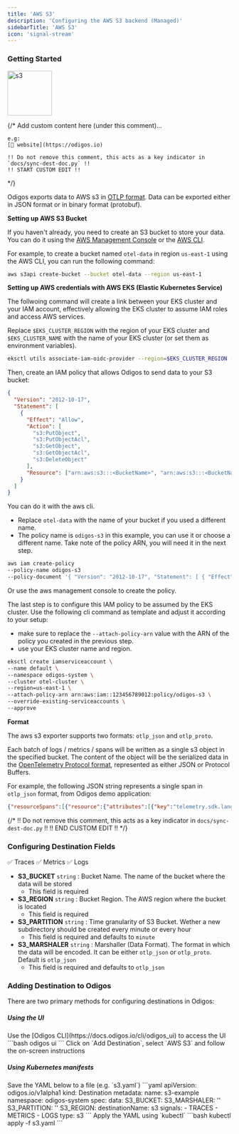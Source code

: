 ```yaml
---
title: 'AWS S3'
description: 'Configuring the AWS S3 backend (Managed)'
sidebarTitle: 'AWS S3'
icon: 'signal-stream'
---
```


### Getting Started

<img src='https://d15jtxgb40qetw.cloudfront.net/awss3.svg' alt='s3' width="100" height="100" className="not-prose" />

{/*
    Add custom content here (under this comment)...

    e.g:
    [🔗 website](https://odigos.io)

    !! Do not remove this comment, this acts as a key indicator in `docs/sync-dest-doc.py` !!
    !! START CUSTOM EDIT !!
*/}

Odigos exports data to AWS s3 in [OTLP format](https://opentelemetry.io/docs/specs/otlp/).
Data can be exported either in JSON format or in binary format (protobuf).

**Setting up AWS S3 Bucket**

If you haven't already, you need to create an S3 bucket to store your data. You can do it using the [AWS Management Console](https://console.aws.amazon.com/s3/home) or the [AWS CLI](https://docs.aws.amazon.com/cli/latest/userguide/cli-chap-welcome.html).

For example, to create a bucket named `otel-data` in region `us-east-1` using the AWS CLI, you can run the following command:

```bash
aws s3api create-bucket --bucket otel-data --region us-east-1
```

**Setting up AWS credentials with AWS EKS (Elastic Kubernetes Service)**

The follwoing command will create a link between your EKS cluster and your IAM account, 
effectively allowing the EKS cluster to assume IAM roles and access AWS services.

Replace `$EKS_CLUSTER_REGION` with the region of your EKS cluster and `$EKS_CLUSTER_NAME` with the name of your EKS cluster (or set them as environment variables).

```bash
eksctl utils associate-iam-oidc-provider --region=$EKS_CLUSTER_REGION --cluster=$EKS_CLUSTER_NAME --approve
```

Then, create an IAM policy that allows Odigos to send data to your S3 bucket:

```json
{
  "Version": "2012-10-17",
  "Statement": [
    {
      "Effect": "Allow",
      "Action": [
        "s3:PutObject",
        "s3:PutObjectAcl",
        "s3:GetObject",
        "s3:GetObjectAcl",
        "s3:DeleteObject"
      ],
      "Resource": ["arn:aws:s3:::<BucketName>", "arn:aws:s3:::<BucketName>/*"]
    }
  ]
}
```

You can do it with the aws cli.
- Replace `otel-data` with the name of your bucket if you used a different name.
- The policy name is `odigos-s3` in this example, you can use it or choose a different name. Take note of the policy ARN, you will need it in the next step.

```bash
aws iam create-policy
--policy-name odigos-s3
--policy-document '{ "Version": "2012-10-17", "Statement": [ { "Effect": "Allow", "Action": [ "s3:PutObject", "s3:PutObjectAcl", "s3:GetObject", "s3:GetObjectAcl", "s3:DeleteObject" ], "Resource": ["arn:aws:s3:::otel-data", "arn:aws:s3:::otel-data/*"] } ] }'
```

Or use the aws management console to create the policy.

The last step is to configure this IAM policy to be assumed by the EKS cluster. Use the following cli command as template and adjust it according to your setup:
- make sure to replace the `--attach-policy-arn` value with the ARN of the policy you created in the previous step.
- use your EKS cluster name and region.

```bash
eksctl create iamserviceaccount \
--name default \
--namespace odigos-system \
--cluster otel-cluster \
--region=us-east-1 \
--attach-policy-arn arn:aws:iam::123456789012:policy/odigos-s3 \
--override-existing-serviceaccounts \
--approve
```

**Format**

The aws s3 exporter supports two formats: `otlp_json` and `otlp_proto`.

Each batch of logs / metrics / spans will be written as a single s3 object in the specified bucket.
The content of the object will be the serialized data in the [OpenTelemetry Protocol format](https://github.com/open-telemetry/opentelemetry-proto), 
represented as either JSON or Protocol Buffers.

For example, the following JSON string represents a single span in `otlp_json` format, from Odigos demo application:

```json
{"resourceSpans":[{"resource":{"attributes":[{"key":"telemetry.sdk.language","value":{"stringValue":"python"}},{"key":"telemetry.sdk.name","value":{"stringValue":"opentelemetry"}},{"key":"telemetry.sdk.version","value":{"stringValue":"1.19.0"}},{"key":"service.name","value":{"stringValue":"inventory"}},{"key":"odigos.device","value":{"stringValue":"python"}},{"key":"telemetry.auto.version","value":{"stringValue":"0.40b0"}},{"key":"k8s.namespace.name","value":{"stringValue":"default"}},{"key":"k8s.deployment.name","value":{"stringValue":"inventory"}},{"key":"k8s.pod.name","value":{"stringValue":"inventory-7b87f7566c-2d6fq"}},{"key":"container.name","value":{"stringValue":"inventory"}},{"key":"k8s.node.name","value":{"stringValue":"ip-192-168-4-178.ec2.internal"}}]},"scopeSpans":[{"scope":{"name":"opentelemetry.instrumentation.flask","version":"0.40b0"},"spans":[{"traceId":"9ee5a0de5802d3f1e7f93440f892509c","spanId":"88a4bfb5bfcaf297","parentSpanId":"f9d7bb9e9243df06","name":"/buy","kind":2,"startTimeUnixNano":"1707600957298456744","endTimeUnixNano":"1707600958303042894","attributes":[{"key":"http.method","value":{"stringValue":"POST"}},{"key":"http.server_name","value":{"stringValue":"0.0.0.0"}},{"key":"http.scheme","value":{"stringValue":"http"}},{"key":"net.host.port","value":{"intValue":"8080"}},{"key":"http.host","value":{"stringValue":"inventory:8080"}},{"key":"http.target","value":{"stringValue":"/buy?id=10"}},{"key":"net.peer.ip","value":{"stringValue":"192.168.13.194"}},{"key":"http.user_agent","value":{"stringValue":"Java/17.0.9"}},{"key":"net.peer.port","value":{"intValue":"49420"}},{"key":"http.flavor","value":{"stringValue":"1.1"}},{"key":"http.route","value":{"stringValue":"/buy"}},{"key":"http.status_code","value":{"intValue":"200"}}],"status":{}}]}]}]}
```

{/*
    !! Do not remove this comment, this acts as a key indicator in `docs/sync-dest-doc.py` !!
    !! END CUSTOM EDIT !!
*/}

### Configuring Destination Fields

<Accordion title="Supported Signals:">
  ✅ Traces
  ✅ Metrics
  ✅ Logs
</Accordion>

- **S3_BUCKET** `string` : Bucket Name. The name of the bucket where the data will be stored
  - This field is required
- **S3_REGION** `string` : Bucket Region. The AWS region where the bucket is located
  - This field is required
- **S3_PARTITION** `string` : Time granularity of S3 Bucket. Wether a new subdirectory should be created every minute or every hour
  - This field is required and defaults to `minute`
- **S3_MARSHALER** `string` : Marshaller (Data Format). The format in which the data will be encoded. It can be either `otlp_json` or `otlp_proto`. Default is `otlp_json`
  - This field is required and defaults to `otlp_json`

### Adding Destination to Odigos

There are two primary methods for configuring destinations in Odigos:

##### **Using the UI**

<Steps>
  <Step>
    Use the [Odigos CLI](https://docs.odigos.io/cli/odigos_ui) to access the UI
    ```bash
    odigos ui
    ```
  </Step>
  <Step>
    Click on `Add Destination`, select `AWS S3` and follow the on-screen instructions
  </Step>
</Steps>

##### **Using Kubernetes manifests**

<Steps>
  <Step>
    Save the YAML below to a file (e.g. `s3.yaml`)
    ```yaml
    apiVersion: odigos.io/v1alpha1
    kind: Destination
    metadata:
      name: s3-example
      namespace: odigos-system
    spec:
      data:
        S3_BUCKET: <Bucket Name>
        S3_MARSHALER: '<Marshaller (Data Format) (default: otlp_json) (options: [otlp_json,
          otlp_proto])>'
        S3_PARTITION: '<Time granularity of S3 Bucket (default: minute) (options: [minute,
          hour])>'
        S3_REGION: <Bucket Region>
      destinationName: s3
      signals:
      - TRACES
      - METRICS
      - LOGS
      type: s3
    ```
  </Step>
  <Step>
    Apply the YAML using `kubectl`
    ```bash
    kubectl apply -f s3.yaml
    ```
  </Step>
</Steps>